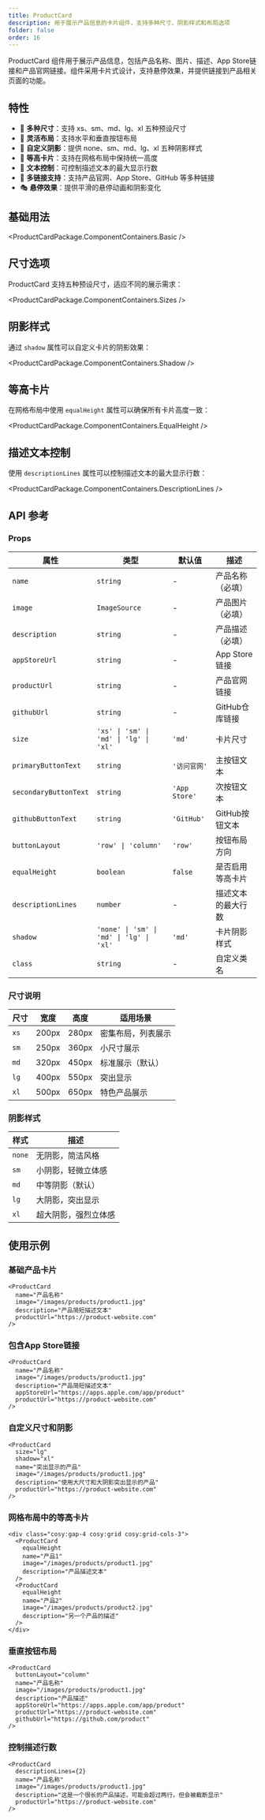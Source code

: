 ```yaml
---
title: ProductCard
description: 用于展示产品信息的卡片组件，支持多种尺寸、阴影样式和布局选项
folder: false
order: 16
---
```



ProductCard 组件用于展示产品信息，包括产品名称、图片、描述、App Store链接和产品官网链接。组件采用卡片式设计，支持悬停效果，并提供链接到产品相关页面的功能。

## 特性

- 🎨 **多种尺寸**：支持 xs、sm、md、lg、xl 五种预设尺寸
- 🎯 **灵活布局**：支持水平和垂直按钮布局
- 🌟 **自定义阴影**：提供 none、sm、md、lg、xl 五种阴影样式
- 📏 **等高卡片**：支持在网格布局中保持统一高度
- 📝 **文本控制**：可控制描述文本的最大显示行数
- 🔗 **多链接支持**：支持产品官网、App Store、GitHub 等多种链接
- 🎭 **悬停效果**：提供平滑的悬停动画和阴影变化

## 基础用法

<ProductCardPackage.ComponentContainers.Basic />

## 尺寸选项

ProductCard 支持五种预设尺寸，适应不同的展示需求：

<ProductCardPackage.ComponentContainers.Sizes />

## 阴影样式

通过 `shadow` 属性可以自定义卡片的阴影效果：

<ProductCardPackage.ComponentContainers.Shadow />

## 等高卡片

在网格布局中使用 `equalHeight` 属性可以确保所有卡片高度一致：

<ProductCardPackage.ComponentContainers.EqualHeight />

## 描述文本控制

使用 `descriptionLines` 属性可以控制描述文本的最大显示行数：

<ProductCardPackage.ComponentContainers.DescriptionLines />

## API 参考

### Props

| 属性 | 类型 | 默认值 | 描述 |
|------|------|--------|------|
| `name` | `string` | - | 产品名称（必填） |
| `image` | `ImageSource` | - | 产品图片（必填） |
| `description` | `string` | - | 产品描述（必填） |
| `appStoreUrl` | `string` | - | App Store链接 |
| `productUrl` | `string` | - | 产品官网链接 |
| `githubUrl` | `string` | - | GitHub仓库链接 |
| `size` | `'xs' \| 'sm' \| 'md' \| 'lg' \| 'xl'` | `'md'` | 卡片尺寸 |
| `primaryButtonText` | `string` | `'访问官网'` | 主按钮文本 |
| `secondaryButtonText` | `string` | `'App Store'` | 次按钮文本 |
| `githubButtonText` | `string` | `'GitHub'` | GitHub按钮文本 |
| `buttonLayout` | `'row' \| 'column'` | `'row'` | 按钮布局方向 |
| `equalHeight` | `boolean` | `false` | 是否启用等高卡片 |
| `descriptionLines` | `number` | - | 描述文本的最大行数 |
| `shadow` | `'none' \| 'sm' \| 'md' \| 'lg' \| 'xl'` | `'md'` | 卡片阴影样式 |
| `class` | `string` | - | 自定义类名 |

### 尺寸说明

| 尺寸 | 宽度 | 高度 | 适用场景 |
|------|------|------|----------|
| `xs` | 200px | 280px | 密集布局，列表展示 |
| `sm` | 250px | 360px | 小尺寸展示 |
| `md` | 320px | 450px | 标准展示（默认） |
| `lg` | 400px | 550px | 突出显示 |
| `xl` | 500px | 650px | 特色产品展示 |

### 阴影样式

| 样式 | 描述 |
|------|------|
| `none` | 无阴影，简洁风格 |
| `sm` | 小阴影，轻微立体感 |
| `md` | 中等阴影（默认） |
| `lg` | 大阴影，突出显示 |
| `xl` | 超大阴影，强烈立体感 |

## 使用示例

### 基础产品卡片

```astro
<ProductCard
  name="产品名称"
  image="/images/products/product1.jpg"
  description="产品简短描述文本"
  productUrl="https://product-website.com"
/>
```

### 包含App Store链接

```astro
<ProductCard
  name="产品名称"
  image="/images/products/product1.jpg"
  description="产品简短描述文本"
  appStoreUrl="https://apps.apple.com/app/product"
  productUrl="https://product-website.com"
/>
```

### 自定义尺寸和阴影

```astro
<ProductCard
  size="lg"
  shadow="xl"
  name="突出显示的产品"
  image="/images/products/product1.jpg"
  description="使用大尺寸和大阴影突出显示的产品"
  productUrl="https://product-website.com"
/>
```

### 网格布局中的等高卡片

```astro
<div class="cosy:gap-4 cosy:grid cosy:grid-cols-3">
  <ProductCard
    equalHeight
    name="产品1"
    image="/images/products/product1.jpg"
    description="产品描述文本"
  />
  <ProductCard
    equalHeight
    name="产品2"
    image="/images/products/product2.jpg"
    description="另一个产品的描述"
  />
</div>
```

### 垂直按钮布局

```astro
<ProductCard
  buttonLayout="column"
  name="产品名称"
  image="/images/products/product1.jpg"
  description="产品描述"
  appStoreUrl="https://apps.apple.com/app/product"
  productUrl="https://product-website.com"
  githubUrl="https://github.com/product"
/>
```

### 控制描述行数

```astro
<ProductCard
  descriptionLines={2}
  name="产品名称"
  image="/images/products/product1.jpg"
  description="这是一个很长的产品描述，可能会超过两行，但会被截断显示"
  productUrl="https://product-website.com"
/>
``` 
